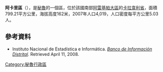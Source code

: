 '''阿卡里區'''（{{lang-es|Distrito de Acarí}}），是[[秘魯|秘魯]]的一個區，位於該國南部[[阿雷基帕大區|阿雷基帕大區]]的[[卡拉韋利省|卡拉韋利省]]，面積799.21平方公里，海拔高度162米，2007年人口4,019，人口密度每平方公里5.03人。

==參考資料==
*{{es icon}} Instituto Nacional de Estadística e Informática. ''[https://web.archive.org/web/20080423164200/http://desa.inei.gob.pe/mapas/bid/ Banco de Información Distrital]''. Retrieved April 11, 2008.

{{Peru-geo-stub}}
[[Category:秘魯行政區|Category:秘魯行政區]]